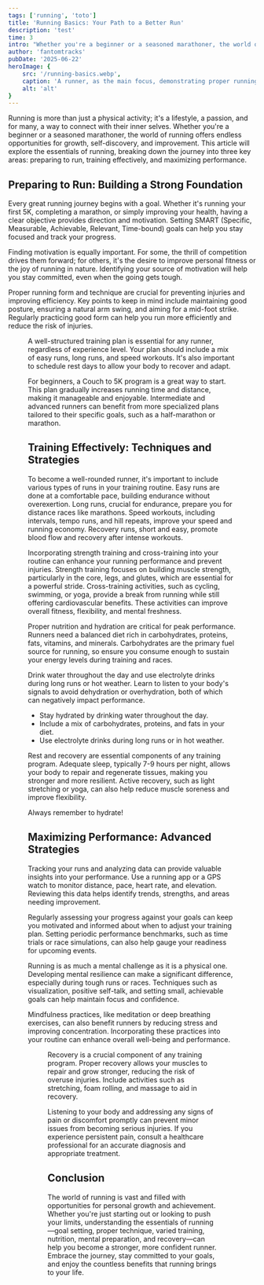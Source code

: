 ```yaml
---
tags: ['running', 'toto']
title: 'Running Basics: Your Path to a Better Run'
description: 'test'
time: 3
intro: "Whether you're a beginner or a seasoned marathoner, the world of running offers endless opportunities for growth, self-discovery, and improvement."
author: 'fantomtracks'
pubDate: '2025-06-22'
heroImage: {
    src: '/running-basics.webp',
    caption: 'A runner, as the main focus, demonstrating proper running form with a knee drive on a scenic path in Prospect Park, Brooklyn. Shot close-up on a Canon EOS R5 with a 70-200mm f/2.8 lens at 200mm, ensuring the runner remains centered and prominent --ar 16:9',
    alt: 'alt'
}
---
```


Running is more than just a physical activity; it's a lifestyle, a passion, and for many, a way to connect with their inner selves. Whether you're a beginner or a seasoned marathoner, the world of running offers endless opportunities for growth, self-discovery, and improvement. This article will explore the essentials of running, breaking down the journey into three key areas: preparing to run, training effectively, and maximizing performance.

## Preparing to Run: Building a Strong Foundation
Every great running journey begins with a goal. Whether it's running your first 5K, completing a marathon, or simply improving your health, having a clear objective provides direction and motivation. Setting SMART (Specific, Measurable, Achievable, Relevant, Time-bound) goals can help you stay focused and track your progress.

Finding motivation is equally important. For some, the thrill of competition drives them forward; for others, it's the desire to improve personal fitness or the joy of running in nature. Identifying your source of motivation will help you stay committed, even when the going gets tough.

Proper running form and technique are crucial for preventing injuries and improving efficiency. Key points to keep in mind include maintaining good posture, ensuring a natural arm swing, and aiming for a mid-foot strike. Regularly practicing good form can help you run more efficiently and reduce the risk of injuries.

<Figure src={myImage} alt="An image" caption="This is a caption" widths={[200, 400, 1440]}/>

A well-structured training plan is essential for any runner, regardless of experience level. Your plan should include a mix of easy runs, long runs, and speed workouts. It's also important to schedule rest days to allow your body to recover and adapt.

For beginners, a Couch to 5K program is a great way to start. This plan gradually increases running time and distance, making it manageable and enjoyable. Intermediate and advanced runners can benefit from more specialized plans tailored to their specific goals, such as a half-marathon or marathon.

## Training Effectively: Techniques and Strategies
To become a well-rounded runner, it's important to include various types of runs in your training routine. Easy runs are done at a comfortable pace, building endurance without overexertion. Long runs, crucial for endurance, prepare you for distance races like marathons. Speed workouts, including intervals, tempo runs, and hill repeats, improve your speed and running economy. Recovery runs, short and easy, promote blood flow and recovery after intense workouts.

Incorporating strength training and cross-training into your routine can enhance your running performance and prevent injuries. Strength training focuses on building muscle strength, particularly in the core, legs, and glutes, which are essential for a powerful stride. Cross-training activities, such as cycling, swimming, or yoga, provide a break from running while still offering cardiovascular benefits. These activities can improve overall fitness, flexibility, and mental freshness.

Proper nutrition and hydration are critical for peak performance. Runners need a balanced diet rich in carbohydrates, proteins, fats, vitamins, and minerals. Carbohydrates are the primary fuel source for running, so ensure you consume enough to sustain your energy levels during training and races.

Drink water throughout the day and use electrolyte drinks during long runs or hot weather. Learn to listen to your body's signals to avoid dehydration or overhydration, both of which can negatively impact performance.

- Stay hydrated by drinking water throughout the day.
- Include a mix of carbohydrates, proteins, and fats in your diet.
- Use electrolyte drinks during long runs or in hot weather.

Rest and recovery are essential components of any training program. Adequate sleep, typically 7-9 hours per night, allows your body to repair and regenerate tissues, making you stronger and more resilient. Active recovery, such as light stretching or yoga, can also help reduce muscle soreness and improve flexibility.

Always remember to hydrate!

## Maximizing Performance: Advanced Strategies
Tracking your runs and analyzing data can provide valuable insights into your performance. Use a running app or a GPS watch to monitor distance, pace, heart rate, and elevation. Reviewing this data helps identify trends, strengths, and areas needing improvement.

Regularly assessing your progress against your goals can keep you motivated and informed about when to adjust your training plan. Setting periodic performance benchmarks, such as time trials or race simulations, can also help gauge your readiness for upcoming events.

Running is as much a mental challenge as it is a physical one. Developing mental resilience can make a significant difference, especially during tough runs or races. Techniques such as visualization, positive self-talk, and setting small, achievable goals can help maintain focus and confidence.

Mindfulness practices, like meditation or deep breathing exercises, can also benefit runners by reducing stress and improving concentration. Incorporating these practices into your routine can enhance overall well-being and performance.

<Figure 
    src={myImage} 
    alt="An image" 
    caption="This is a caption" 
    widths={[200, 400, 1440]}
    figClasses='is-full-width-content'
/>

Recovery is a crucial component of any training program. Proper recovery allows your muscles to repair and grow stronger, reducing the risk of overuse injuries. Include activities such as stretching, foam rolling, and massage to aid in recovery.

Listening to your body and addressing any signs of pain or discomfort promptly can prevent minor issues from becoming serious injuries. If you experience persistent pain, consult a healthcare professional for an accurate diagnosis and appropriate treatment.

## Conclusion
The world of running is vast and filled with opportunities for personal growth and achievement. Whether you're just starting out or looking to push your limits, understanding the essentials of running—goal setting, proper technique, varied training, nutrition, mental preparation, and recovery—can help you become a stronger, more confident runner. Embrace the journey, stay committed to your goals, and enjoy the countless benefits that running brings to your life.
